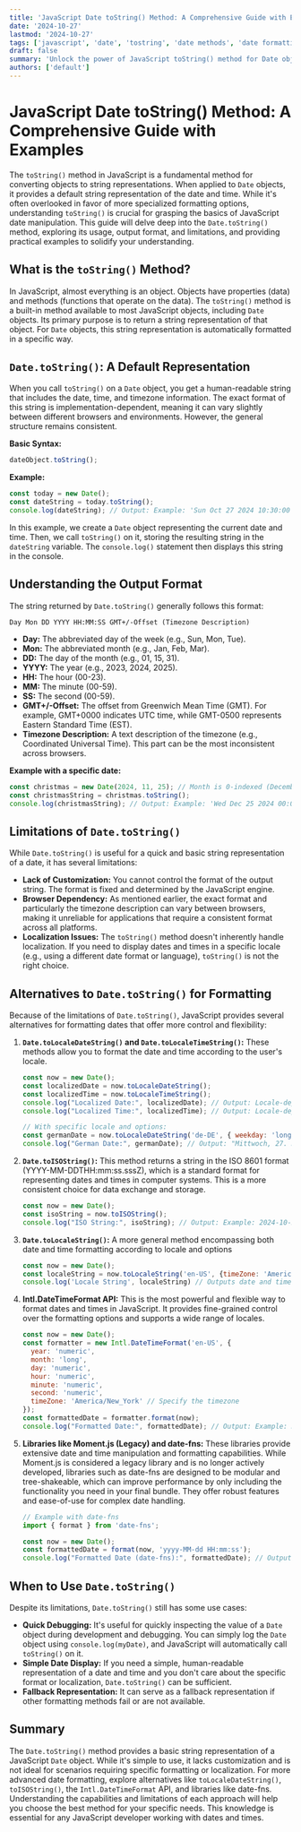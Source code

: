 ```yaml
---
title: 'JavaScript Date toString() Method: A Comprehensive Guide with Examples'
date: '2024-10-27'
lastmod: '2024-10-27'
tags: ['javascript', 'date', 'tostring', 'date methods', 'date formatting', 'javascript tutorial']
draft: false
summary: 'Unlock the power of JavaScript toString() method for Date objects. This comprehensive guide covers everything from basic usage to advanced formatting nuances, with practical examples to enhance your web development skills.'
authors: ['default']
---
```


# JavaScript Date toString() Method: A Comprehensive Guide with Examples

The `toString()` method in JavaScript is a fundamental method for converting objects to string representations. When applied to `Date` objects, it provides a default string representation of the date and time. While it's often overlooked in favor of more specialized formatting options, understanding `toString()` is crucial for grasping the basics of JavaScript date manipulation. This guide will delve deep into the `Date.toString()` method, exploring its usage, output format, and limitations, and providing practical examples to solidify your understanding.

## What is the `toString()` Method?

In JavaScript, almost everything is an object.  Objects have properties (data) and methods (functions that operate on the data). The `toString()` method is a built-in method available to most JavaScript objects, including `Date` objects.  Its primary purpose is to return a string representation of that object.  For `Date` objects, this string representation is automatically formatted in a specific way.

## `Date.toString()`: A Default Representation

When you call `toString()` on a `Date` object, you get a human-readable string that includes the date, time, and timezone information. The exact format of this string is implementation-dependent, meaning it can vary slightly between different browsers and environments. However, the general structure remains consistent.

**Basic Syntax:**

```javascript
dateObject.toString();
```

**Example:**

```javascript
const today = new Date();
const dateString = today.toString();
console.log(dateString); // Output: Example: 'Sun Oct 27 2024 10:30:00 GMT+0000 (Coordinated Universal Time)' (Format may vary)
```

In this example, we create a `Date` object representing the current date and time.  Then, we call `toString()` on it, storing the resulting string in the `dateString` variable.  The `console.log()` statement then displays this string in the console.

## Understanding the Output Format

The string returned by `Date.toString()` generally follows this format:

`Day Mon DD YYYY HH:MM:SS GMT+/-Offset (Timezone Description)`

*   **Day:** The abbreviated day of the week (e.g., Sun, Mon, Tue).
*   **Mon:** The abbreviated month (e.g., Jan, Feb, Mar).
*   **DD:** The day of the month (e.g., 01, 15, 31).
*   **YYYY:** The year (e.g., 2023, 2024, 2025).
*   **HH:** The hour (00-23).
*   **MM:** The minute (00-59).
*   **SS:** The second (00-59).
*   **GMT+/-Offset:** The offset from Greenwich Mean Time (GMT). For example, GMT+0000 indicates UTC time, while GMT-0500 represents Eastern Standard Time (EST).
*   **Timezone Description:** A text description of the timezone (e.g., Coordinated Universal Time).  This part can be the most inconsistent across browsers.

**Example with a specific date:**

```javascript
const christmas = new Date(2024, 11, 25); // Month is 0-indexed (December is 11)
const christmasString = christmas.toString();
console.log(christmasString); // Output: Example: 'Wed Dec 25 2024 00:00:00 GMT+0000 (Coordinated Universal Time)' (Format may vary)
```

## Limitations of `Date.toString()`

While `Date.toString()` is useful for a quick and basic string representation of a date, it has several limitations:

*   **Lack of Customization:** You cannot control the format of the output string. The format is fixed and determined by the JavaScript engine.
*   **Browser Dependency:**  As mentioned earlier, the exact format and particularly the timezone description can vary between browsers, making it unreliable for applications that require a consistent format across all platforms.
*   **Localization Issues:** The `toString()` method doesn't inherently handle localization. If you need to display dates and times in a specific locale (e.g., using a different date format or language), `toString()` is not the right choice.

## Alternatives to `Date.toString()` for Formatting

Because of the limitations of `Date.toString()`, JavaScript provides several alternatives for formatting dates that offer more control and flexibility:

1.  **`Date.toLocaleDateString()` and `Date.toLocaleTimeString()`:** These methods allow you to format the date and time according to the user's locale.

    ```javascript
    const now = new Date();
    const localizedDate = now.toLocaleDateString();
    const localizedTime = now.toLocaleTimeString();
    console.log("Localized Date:", localizedDate); // Output: Locale-dependent date format
    console.log("Localized Time:", localizedTime); // Output: Locale-dependent time format

    // With specific locale and options:
    const germanDate = now.toLocaleDateString('de-DE', { weekday: 'long', year: 'numeric', month: 'long', day: 'numeric' });
    console.log("German Date:", germanDate); // Output: "Mittwoch, 27. November 2024"
    ```

2.  **`Date.toISOString()`:** This method returns a string in the ISO 8601 format (YYYY-MM-DDTHH:mm:ss.sssZ), which is a standard format for representing dates and times in computer systems. This is a more consistent choice for data exchange and storage.

    ```javascript
    const now = new Date();
    const isoString = now.toISOString();
    console.log("ISO String:", isoString); // Output: Example: 2024-10-27T10:30:00.000Z
    ```

3.  **`Date.toLocaleString()`:** A more general method encompassing both date and time formatting according to locale and options

    ```javascript
    const now = new Date();
    const localeString = now.toLocaleString('en-US', {timeZone: 'America/Los_Angeles'})
    console.log('Locale String', localeString) // Outputs date and time adjusted to US Pacific time
    ```

4.  **Intl.DateTimeFormat API:** This is the most powerful and flexible way to format dates and times in JavaScript. It provides fine-grained control over the formatting options and supports a wide range of locales.

    ```javascript
    const now = new Date();
    const formatter = new Intl.DateTimeFormat('en-US', {
      year: 'numeric',
      month: 'long',
      day: 'numeric',
      hour: 'numeric',
      minute: 'numeric',
      second: 'numeric',
      timeZone: 'America/New_York' // Specify the timezone
    });
    const formattedDate = formatter.format(now);
    console.log("Formatted Date:", formattedDate); // Output: Example: November 27, 2024, 1:30:00 PM
    ```

5.  **Libraries like Moment.js (Legacy) and date-fns:** These libraries provide extensive date and time manipulation and formatting capabilities.  While Moment.js is considered a legacy library and is no longer actively developed, libraries such as date-fns are designed to be modular and tree-shakeable, which can improve performance by only including the functionality you need in your final bundle.  They offer robust features and ease-of-use for complex date handling.

    ```javascript
    // Example with date-fns
    import { format } from 'date-fns';

    const now = new Date();
    const formattedDate = format(now, 'yyyy-MM-dd HH:mm:ss');
    console.log("Formatted Date (date-fns):", formattedDate); // Output: Example: 2024-10-27 10:30:00
    ```

## When to Use `Date.toString()`

Despite its limitations, `Date.toString()` still has some use cases:

*   **Quick Debugging:**  It's useful for quickly inspecting the value of a `Date` object during development and debugging.  You can simply log the `Date` object using `console.log(myDate)`, and JavaScript will automatically call `toString()` on it.
*   **Simple Date Display:**  If you need a simple, human-readable representation of a date and time and you don't care about the specific format or localization, `Date.toString()` can be sufficient.
*   **Fallback Representation:** It can serve as a fallback representation if other formatting methods fail or are not available.

## Summary

The `Date.toString()` method provides a basic string representation of a JavaScript `Date` object. While it's simple to use, it lacks customization and is not ideal for scenarios requiring specific formatting or localization. For more advanced date formatting, explore alternatives like `toLocaleDateString()`, `toISOString()`, the `Intl.DateTimeFormat` API, and libraries like date-fns. Understanding the capabilities and limitations of each approach will help you choose the best method for your specific needs. This knowledge is essential for any JavaScript developer working with dates and times.